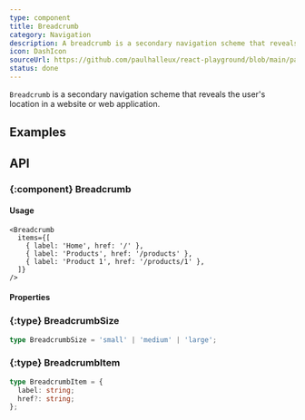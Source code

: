 ```yaml
---
type: component
title: Breadcrumb
category: Navigation
description: A breadcrumb is a secondary navigation scheme that reveals the user's location in a website or web application.
icon: DashIcon
sourceUrl: https://github.com/paulhalleux/react-playground/blob/main/packages/playground/src/components/Breadcrumb/Breadcrumb.tsx
status: done
---
```


`Breadcrumb` is a secondary navigation scheme that reveals the user's location in a website or web application.

## Examples

<Example name="components/General/Breadcrumb" />

## API

### \{:component} Breadcrumb

#### Usage

```tsx
<Breadcrumb
  items={[
    { label: 'Home', href: '/' },
    { label: 'Products', href: '/products' },
    { label: 'Product 1', href: '/products/1' },
  ]}
/>
```

#### Properties

<Properties component="Breadcrumb" />

### \{:type} BreadcrumbSize

```ts
type BreadcrumbSize = 'small' | 'medium' | 'large';
```

### \{:type} BreadcrumbItem

```ts
type BreadcrumbItem = {
  label: string;
  href?: string;
};
```